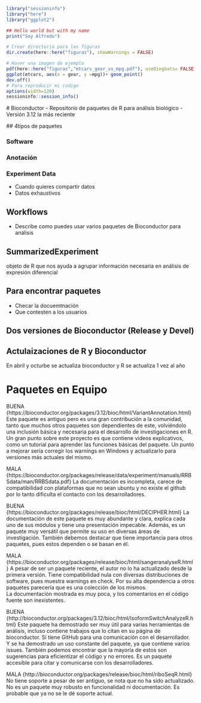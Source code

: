 ```r
library("sessioninfo")
library("here")
library("ggplot2")

## Hello world but with my name
print("Soy Alfredo")

# Crear directorio para las figuras
dir.create(here::here("figuras"), showWarnings = FALSE)

# Haver una imagen de ejemplo
pdf(here::here("figuras","mtcars_gear_vs_mpg.pdf"), useDingbats= FALSE)
ggplot(mtcars, aes(x = gear, y =mpg))+ geom_point()
dev.off()
# Para reproducir mi codigo
options(width=120)
sessioninfo::session_info()

```

# Bioconductor 
- Repositorio de paquetes de R para análisis biológico
- Versión 3.12 la más reciente 

## 4tipos de paquetes 

### Software 

### Anotación 

### Experiment Data 
- Cuando quieres compartir datos 
- Datos exhaustivos 

## Workflows 
- Describe como puedes usar varios paquetes de Bioconductor para análisis


## SummarizedExperiment
objeto de R que nos ayuda a agrupar información necesaria en análisis de expresión diferencial 


## Para encontrar paquetes 
- Checar la docuemtnación 
- Que contesten a los usuarios

## Dos versiones de Bioconductor (Release y Devel)

## Actulaizaciones de R y Bioconductor 
En abril y octurbe se actualiza bioconductor y R se actualiza 1 vez al año 


# Paquetes en Equipo 

BUENA {https://bioconductor.org/packages/3.12/bioc/html/VariantAnnotation.html}
Este paquete es antiguo pero es una gran contribución a la comunidad, tanto que muchos otros paquetes son dependientes de este, volviéndolo una inclusión básica y necesaria para el desarrollo de investigaciones en R.
Un gran punto sobre este proyecto es que contiene videos explicativos, como un tutorial para aprender las funciones básicas del paquete.
Un punto a mejorar sería corregir los warnings en Windows y actualizarlo para versiones más actuales del mismo. 

MALA {https://bioconductor.org/packages/release/data/experiment/manuals/RRBSdata/man/RRBSdata.pdf}
La documentación es incompleta, carece de compatibilidad con plataformas que no sean ubuntu y no existe el github por lo tanto dificulta el contacto con los desarrolladores. 

BUENA {https://bioconductor.org/packages/release/bioc/html/DECIPHER.html}
La documentación de este paquete es muy abundante y clara, explica cada uno de sus módulos y tiene una presentación impecable. Además, es un paquete muy versátil que permite su uso en diversas áreas de investigación. 
También debemos destacar que tiene importancia para otros paquetes, pues estos dependen o se basan en él.


MALA
 {https://bioconductor.org/packages/release/bioc/html/sangeranalyseR.html}
A pesar de ser un paquete reciente, el autor no lo ha actualizado desde la primera versión.
Tiene compatibilidad nula con diversas distribuciones de software, pues muestra warnings en check. Por su alta dependencia a otros paquetes parecería que es una colección de los mismos.  
La documentación mostrada es muy poca, y los comentarios en el código fuente son inexistentes.

BUENA {http://bioconductor.org/packages/3.12/bioc/html/IsoformSwitchAnalyzeR.html}
Este paquete ha demostrado ser muy útil para varias herramientas de análisis, incluso contiene trabajos que lo citan en su página de bioconductor.
Sí tiene GitHub para una comunicación con el desarrollador. Y se ha demostrado un uso constante del paquete, ya que contiene varios issues. También podemos encontrar que la mayoría de estos son sugerencias para eficientizar el código y no errores.
Es un paquete accesible para citar y comunicarse con los desarrolladores. 

MALA {http://bioconductor.org/packages/release/bioc/html/riboSeqR.html}
No tiene soporte a pesar de ser antiguo, se nota que no ha sido actualizado.
No es un paquete muy robusto en funcionalidad ni documentación. Es probable que ya no se le dé soporte actual. 



